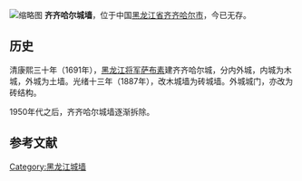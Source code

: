{{expand|time=2015-04-12T01:16:28+00:00}}
{{unreferenced|time=2015-04-12T01:16:28+00:00}}
[[File:迎恩门（齐齐哈尔）.jpg|缩略图]]
'''齐齐哈尔城墙'''，位于中国[[黑龙江省|黑龙江省]][[齐齐哈尔市|齐齐哈尔市]]，今已无存。

== 历史 ==
清康熙三十年（1691年），[[黑龙江将军|黑龙江将军]][[萨布素|萨布素]]建齐齐哈尔城，分内外城，内城为木城，外城为土墙。光绪十三年（1887年），改木城墙为砖城墙。外城城门，亦改为砖结构。

1950年代之后，齐齐哈尔城墙逐渐拆除。


==参考文献==
{{reflist}}

[[Category:黑龙江城墙|Category:黑龙江城墙]]